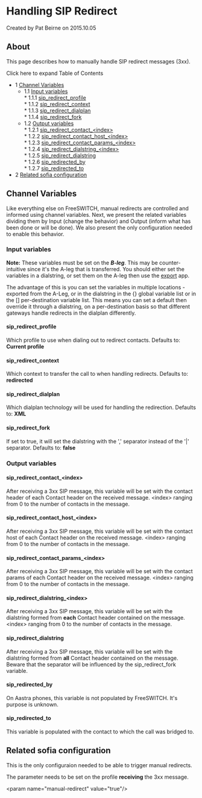 
# Handling SIP Redirect 

 Created by  Pat Beirne on 2015.10.05

## About

This page describes how to manually handle SIP redirect messages (3xx).

Click here to expand Table of Contents

* 1 [Channel Variables](#channel-variables)  
   * 1.1 [Input variables](#channel-variables)  
         * 1.1.1 [sip\_redirect\_profile](#sip_redirect_profile)  
         * 1.1.2 [sip\_redirect\_context](#sip_redirect_context)  
         * 1.1.3 [sip\_redirect\_dialplan](#sip_redirect_dialplan)  
         * 1.1.4 [sip\_redirect\_fork](#sip_redirect_fork)  
   * 1.2 [Output variables](#output-variables)  
         * 1.2.1 [sip\_redirect\_contact\_&lt;index>](#sip_redirect_contact_index)  
         * 1.2.2 [sip\_redirect\_contact\_host\_&lt;index>](#sip_redirect_contact_host_index)  
         * 1.2.3 [sip\_redirect\_contact\_params\_&lt;index>](#sip_redirect_contact_params_index)  
         * 1.2.4 [sip\_redirect\_dialstring\_&lt;index>](#sip_redirect_dialstring_index)  
         * 1.2.5 [sip\_redirect\_dialstring](#sip_redirect_dialstring)  
         * 1.2.6 [sip\_redirected\_by](#sip_redirected_by)  
         * 1.2.7 [sip\_redirected\_to](#sip_redirected_to)
* 2 [Related sofia configuration](#related-sofia-configuration)

## Channel Variables

Like everything else on FreeSWITCH, manual redirects are controlled and informed using channel variables. Next, we present the related variables dividing them by Input (change the behavior) and Output (inform what has been done or will be done). We also present the only configuration needed to enable this behavior.

### Input variables

**Note:** These variables must be set on the **_B-leg_**. This may be counter-intuitive since it's the A-leg that is transferred. You should either set the variables in a dialstring, or set them on the A-leg then use the [export](https://wiki.freeswitch.org/wiki/Misc.%5FDialplan%5FTools%5Fexport "Misc. Dialplan Tools export") app.

The advantage of this is you can set the variables in multiple locations - exported from the A-Leg, or in the dialstring in the {} global variable list or in the \[\] per-destination variable list. This means you can set a default then override it through a dialstring, on a per-destination basis so that different gateways handle redirects in the dialplan differently.

#### sip_redirect_profile

Which profile to use when dialing out to redirect contacts. Defaults to: **Current profile**

#### sip_redirect_context

Which context to transfer the call to when handling redirects. Defaults to: **redirected**

#### sip_redirect_dialplan

Which dialplan technology will be used for handling the redirection. Defaults to: **XML**

#### sip_redirect_fork

If set to true, it will set the dialstring with the ',' separator instead of the '|' separator. Defaults to: **false**

### Output variables

#### sip_redirect_contact\_&lt;index>

After receiving a 3xx SIP message, this variable will be set with the contact header of each Contact header on the received message. &lt;index> ranging from 0 to the number of contacts in the message.

#### sip_redirect_contact_host\_&lt;index>

After receiving a 3xx SIP message, this variable will be set with the contact host of each Contact header on the received message. &lt;index> ranging from 0 to the number of contacts in the message.

#### sip_redirect_contact_params\_&lt;index>

After receiving a 3xx SIP message, this variable will be set with the contact params of each Contact header on the received message. &lt;index> ranging from 0 to the number of contacts in the message.

#### sip_redirect_dialstring\_&lt;index>

After receiving a 3xx SIP message, this variable will be set with the dialstring formed from **each** Contact header contained on the message. &lt;index> ranging from 0 to the number of contacts in the message.

#### sip_redirect_dialstring

After receiving a 3xx SIP message, this variable will be set with the dialstring formed from **all** Contact header contained on the message. Beware that the separator will be influenced by the sip\_redirect\_fork variable.

#### sip_redirected_by

On Aastra phones, this variable is not populated by FreeSWITCH. It's purpose is unknown.

#### sip_redirected_to

This variable is populated with the contact to which the call was bridged to.

## Related sofia configuration

This is the only configuraion needed to be able to trigger manual redirects.

The parameter needs to be set on the profile **receiving** the 3xx message.

&lt;param name="manual-redirect" value="true"/>


